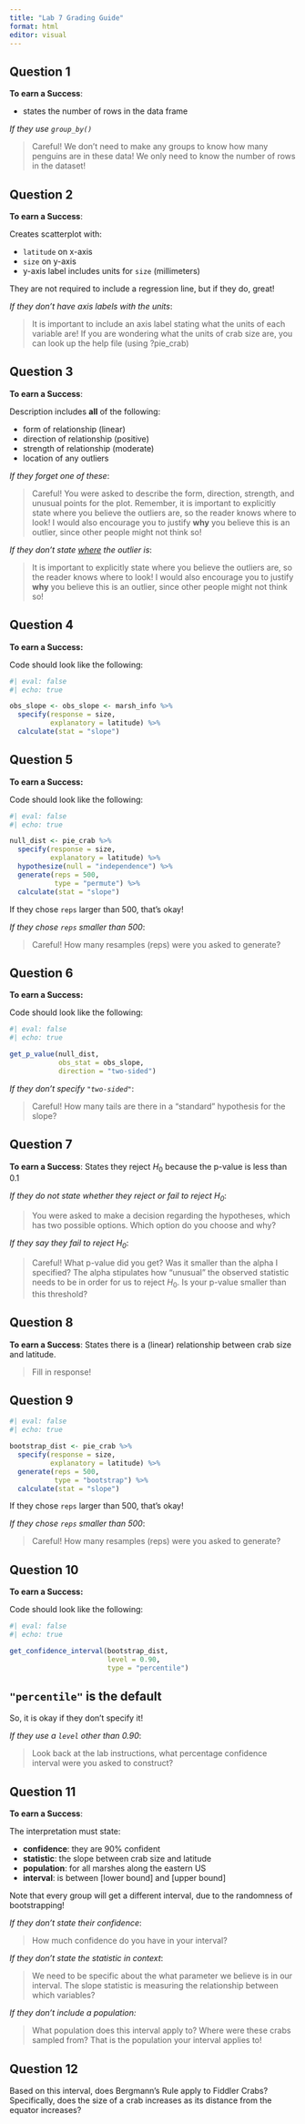 ```yaml
---
title: "Lab 7 Grading Guide"
format: html
editor: visual
---
```


## Question 1

**To earn a Success**:

-   states the number of rows in the data frame

*If they use `group_by()`*

> Careful! We don't need to make any groups to know how many penguins are in
> these data! We only need to know the number of rows in the dataset! 

## Question 2

**To earn a Success**:

Creates scatterplot with:

-   `latitude` on x-axis
-   `size` on y-axis
-   y-axis label includes units for `size` (millimeters)

::: callout-note
They are not required to include a regression line, but if they do, great!
:::

*If they don't have axis labels with the units*:

> It is important to include an axis label stating what the units of each
> variable are! If you are wondering what the units of crab size are, you can 
> look up the help file (using ?pie_crab)

## Question 3

**To earn a Success**:

Description includes **all** of the following:

-   form of relationship (linear)
-   direction of relationship (positive)
-   strength of relationship (moderate)
-   location of any outliers

*If they forget one of these*:

> Careful! You were asked to describe the form, direction, strength, and unusual
> points for the plot. Remember, it is important to explicitly state where you
> believe the outliers are, so the reader knows where to look! I would also
> encourage you to justify **why** you believe this is an outlier, since other
> people might not think so!

*If they don't state [where]{.underline} the outlier is*:

> It is important to explicitly state where you believe the outliers are, so
> the reader knows where to look! I would also encourage you to justify **why**
> you believe this is an outlier, since other people might not think so! 

## Question 4

**To earn a Success:**

Code should look like the following:

```r
#| eval: false
#| echo: true

obs_slope <- obs_slope <- marsh_info %>% 
  specify(response = size, 
          explanatory = latitude) %>% 
  calculate(stat = "slope")
```

## Question 5

**To earn a Success:**

Code should look like the following:

```r
#| eval: false
#| echo: true

null_dist <- pie_crab %>% 
  specify(response = size, 
          explanatory = latitude) %>% 
  hypothesize(null = "independence") %>% 
  generate(reps = 500, 
           type = "permute") %>% 
  calculate(stat = "slope")
```

If they chose `reps` larger than 500, that's okay! 

*If they chose `reps` smaller than 500*:

> Careful! How many resamples (reps) were you asked to generate?

## Question 6

**To earn a Success:**

Code should look like the following:

```r
#| eval: false
#| echo: true

get_p_value(null_dist, 
            obs_stat = obs_slope, 
            direction = "two-sided")

```

*If they don't specify `"two-sided"`*:

> Careful! How many tails are there in a "standard" hypothesis for the slope? 

## Question 7

**To earn a Success**: States they reject $H_0$ because the p-value is less than 0.1

*If they do not state whether they reject or fail to reject $H_0$*: 

> You were asked to make a decision regarding the hypotheses, which has two
> possible options. Which option do you choose and why?

*If they say they fail to reject $H_0$*:

> Careful! What p-value did you get? Was it smaller than the alpha I specified?
> The alpha stipulates how "unusual" the observed statistic needs to be in order
> for us to reject $H_0$. Is your p-value smaller than this threshold?

## Question 8

**To earn a Success**: States there is a (linear) relationship between crab size
and latitude. 

> Fill in response! 

## Question 9 

```r
#| eval: false
#| echo: true

bootstrap_dist <- pie_crab %>% 
  specify(response = size, 
          explanatory = latitude) %>% 
  generate(reps = 500, 
           type = "bootstrap") %>% 
  calculate(stat = "slope")
```

If they chose `reps` larger than 500, that's okay! 

*If they chose `reps` smaller than 500*:

> Careful! How many resamples (reps) were you asked to generate?

## Question 10

**To earn a Success:**

Code should look like the following:

```r
#| eval: false
#| echo: true

get_confidence_interval(bootstrap_dist, 
                        level = 0.90, 
                        type = "percentile")
```

::: callout-note
# `"percentile"` is the default

So, it is okay if they don't specify it!
:::

*If they use a `level` other than 0.90*:

> Look back at the lab instructions, what percentage confidence interval were
> you asked to construct?

## Question 11

**To earn a Success**:

The interpretation must state:

-   **confidence**: they are 90% confident
-   **statistic**: the slope between crab size and latitude
-   **population**: for all marshes along the eastern US
-   **interval**: is between \[lower bound\] and \[upper bound\]

::: callout-note
Note that every group will get a different interval, due to the randomness of bootstrapping!
:::

*If they don't state their confidence*:

> How much confidence do you have in your interval?

*If they don't state the statistic in context*:

> We need to be specific about the what parameter we believe is in our interval.
> The slope statistic is measuring the relationship between which variables?

*If they don't include a population:*

> What population does this interval apply to? Where were these crabs sampled 
from? That is the population your interval applies to!

<!-- *If they have state an incorrect population*: -->

<!-- > Careful! Are you analyzing data on crabs or on marshes? Where were these marshes located? What population would you characterize these 13 marshes belonging to? That is the population your interval applies to! -->

## Question 12

Based on this interval, does Bergmann's Rule apply to Fiddler Crabs? Specifically, does the size of a crab increases as its distance from the equator increases?
